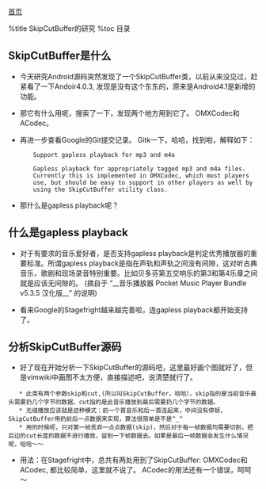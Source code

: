 [[index|首页]]

%title SkipCutBuffer的研究
%toc 目录

== SkipCutBuffer是什么 ==
* 今天研究Android源码突然发现了一个SkipCutBuffer类，以前从来没见过，赶紧看了一下Andoir4.0.3, 发现是没有这个东东的，原来是Android4.1是新增的功能。

* 那它有什么用呢，搜索了一下，发现两个地方用到它了。 OMXCodec和ACodec。

* 再进一步查看Google的Git提交记录。 Gitk一下，哈哈，找到啦，解释如下：

        Support gapless playback for mp3 and m4a

        Gapless playback for appropriately tagged mp3 and m4a files.
        Currently this is implemented in OMXCodec, which most players
        use, but should be easy to support in other players as well by
        using the SkipCutBuffer utility class.

* 那什么是gapless playback呢？

== 什么是gapless playback ==

* 对于有要求的音乐爱好者，是否支持gapless playback是判定优秀播放器的重要标准。所谓gapless playback是指在声轨和声轨之间没有间隙，这对听古典音乐，歌剧和现场录音特别重要。比如贝多芬第五交响乐的第3和第4乐章之间就是应该无间隙的。  (摘自于 “__音乐播放器 Pocket Music Player Bundle v5.3.5 汉化版__” 的说明)

* 看来Google的Stagefright越来越完善啦，连gapless playback都开始支持了。 


== 分析SkipCutBuffer源码 ==

* 好了现在开始分析一下SkipCutBuffer的源码吧，这里最好画个图就好了，但是vimwiki中画图不太方便，直接描述吧，说清楚就行了。
    * 此类有两个参数skip和cut,(所以叫SkipCutBuffer，哈哈），skip指的是当前音乐最头需要扔几个字节的数据，cut指的是此音乐播放到最后需要扔几个字节的数据。
    * 无缝播放应该就是这种模式：前一个首音乐和后一首连起来，中间没有停顿，SkipCutBuffer用扔前后一点数据来实现，算法很简单是不是^_^
    * 用的时候呢，只对第一帧丢弃一点点数据(skip)，然后对于每一帧数据均需要切割，把后边的cut长度的数据不进行播放，留到一下帧数据去。如果是最后一帧数据会发生什么情况呢，哈哈～～

* 用法：在Stagefright中，总共有两处用到了SkipCutBuffer: OMXCodec和ACodec, 都比较简单，这里就不说了。 ACodec的用法还有一个错误，呵呵～

